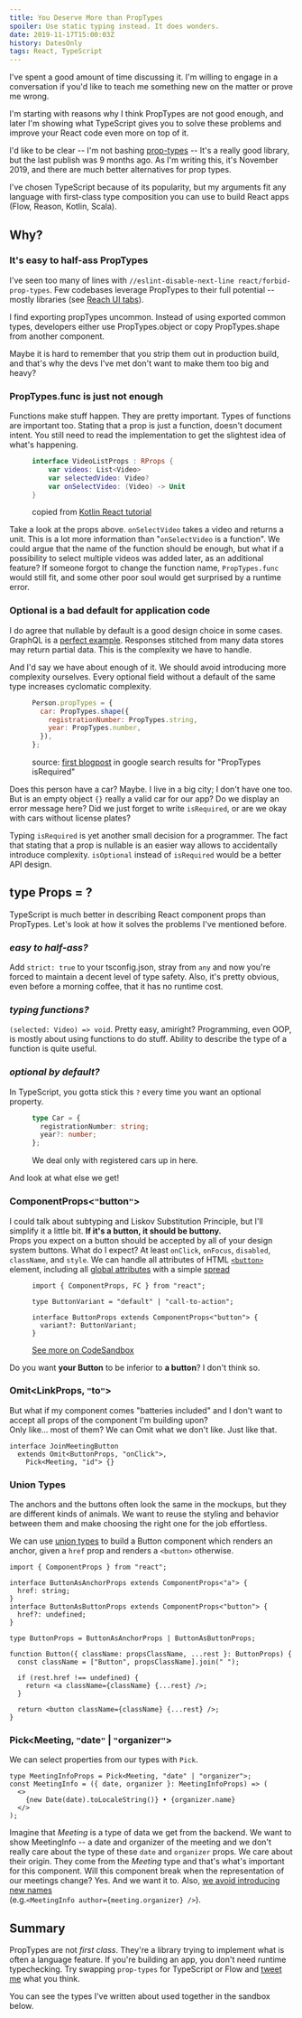 ```yaml
---
title: You Deserve More than PropTypes
spoiler: Use static typing instead. It does wonders.
date: 2019-11-17T15:00:03Z
history: DatesOnly
tags: React, TypeScript
---
```


<Epistemic effort>
  I've spent a good amount of time discussing it. I'm willing to engage in a
  conversation if you'd like to teach me something new on the matter or
  prove me wrong.
</Epistemic>

I'm starting with reasons why I think PropTypes are not good enough, and
later I'm showing what TypeScript gives you to solve these problems and
improve your React code even more on top of it.

I'd like to be clear -- I'm not bashing
[prop-types](https://www.npmjs.com/package/prop-types) -- It's a really good
library, but the last publish was 9 months ago. As I'm writing this, it's
November 2019, and there are much better alternatives for prop types.

I've chosen TypeScript because of its popularity, but my arguments fit any
language with first-class type composition you can use to build React apps
(Flow,&nbsp;Reason, Kotlin, Scala).

## Why?

### It's easy to half-ass PropTypes

I've seen too many of lines with
`//eslint-disable-next-line react/forbid-prop-types`. Few codebases leverage
PropTypes to their full potential -- mostly libraries (see [Reach UI tabs]).

[reach ui tabs]:
  https://github.com/reach/reach-ui/blob/master/packages/tabs/src/index.js#L68

I find exporting propTypes uncommon. Instead of using exported common types,
developers either use PropTypes.object or copy PropTypes.shape from another
component.

Maybe it is hard to remember that you strip them out in production build,
and that's why the devs I've met don't want to make them too big and heavy?

### PropTypes.func is just not enough

Functions make stuff happen. They are pretty important. Types of functions
are important too. Stating that a prop is just a function, doesn't document
intent. You still need to read the implementation to get the slightest idea
of what's happening.

<figure>


```kt
interface VideoListProps : RProps {
    var videos: List<Video>
    var selectedVideo: Video?
    var onSelectVideo: (Video) -> Unit
}
```

<figcaption>


copied from
[Kotlin React tutorial](https://play.kotlinlang.org/hands-on/Building%20Web%20Applications%20with%20React%20and%20Kotlin%20JS/05_Working_Together_Composing_Components)

</figcaption>


</figure>


Take a look at the props above. `onSelectVideo` takes a video and returns a
unit. This is a lot more information than "`onSelectVideo` is a function".
We could argue that the name of the function should be enough, but what if a
possibility to select multiple videos was added later, as an additional
feature? If someone forgot to change the function name, `PropTypes.func`
would still fit, and some other poor soul would get surprised by a runtime
error.

### Optional is a bad default for application code

I do agree that nullable by default is a good design choice in some cases.
GraphQL is a [perfect example]. Responses stitched from many data stores may
return partial data. This is the complexity we have to handle.

And I'd say we have about enough of it. We should avoid introducing more
complexity ourselves. Every optional field without a default of the same
type increases cyclomatic complexity.

[perfect example]: https://github.com/graphql/graphql-spec/issues/63

<figure>


```js
Person.propTypes = {
  car: PropTypes.shape({
    registrationNumber: PropTypes.string,
    year: PropTypes.number,
  }),
};
```

<figcaption>


source:
[first blogpost](https://codeburst.io/validating-props-easily-with-react-proptypes-96e80208207)
in google search results for "PropTypes isRequired"

</figcaption>


</figure>


Does this person have a car? Maybe. I live in a big city; I don't have one
too. But is an empty object `{}` really a valid car for our app? Do we
display an error message here? Did we just forget to write `isRequired`, or
are we okay with cars without license plates?

Typing `isRequired` is yet another small decision for a programmer. The fact
that stating that a prop is nullable is an easier way allows to accidentally
introduce complexity. `isOptional` instead of `isRequired` would be a better
API design.

## type Props = ?

TypeScript is much better in describing React component props than
PropTypes. Let's look at how it solves the problems I've mentioned before.

### _easy to half-ass?_

Add `strict: true` to your tsconfig.json, stray from `any` and now you're
forced to maintain a decent level of type safety. Also, it's pretty obvious,
even before a morning coffee, that it has no runtime cost.

### _typing functions?_

`(selected: Video) => void`. Pretty easy, amiright? Programming, even OOP,
is mostly about using functions to do stuff. Ability to describe the type of
a function is quite useful.

### _optional by default?_

In TypeScript, you gotta stick this `?` every time you want an optional
property.

<figure>


```ts
type Car = {
  registrationNumber: string;
  year?: number;
};
```

<figcaption>We deal only with registered cars up in here.</figcaption>

</figure>


And look at what else we get!

### ComponentProps<`"`button`"`>

I could talk about subtyping and Liskov Substitution Principle, but I'll
simplify it a little bit. **If it's a button, it should be buttony.**\
Props you expect on a button should be accepted by all of your design system
buttons. What do I expect? At least `onClick`, `onFocus`, `disabled`, `className`,
and `style`. We can handle all attributes of HTML [`<button>`](https://developer.mozilla.org/en-US/docs/Web/HTML/Element/button)
element, including all [global attributes](https://developer.mozilla.org/en-US/docs/Web/HTML/Global_attributes)
with a simple [spread](https://reactpatterns.com/#jsx-spread-attributes)

<figure>


```tsx
import { ComponentProps, FC } from "react";

type ButtonVariant = "default" | "call-to-action";

interface ButtonProps extends ComponentProps<"button"> {
  variant?: ButtonVariant;
}
```

<figcaption>


[See more on CodeSandbox](https://codesandbox.io/embed/github/hasparus/componentprops-example/tree/master/)

</figcaption>


</figure>


Do you want **your Button** to be inferior to **a button**? I don't think
so.

### Omit<LinkProps, `"`to`"`>

But what if my component comes "batteries included" and I don't want to
accept all props of the component I'm building upon?\
Only like... most of them? We can Omit what we don't like. Just like that.

```tsx
interface JoinMeetingButton
  extends Omit<ButtonProps, "onClick">,
    Pick<Meeting, "id"> {}
```

### Union Types

The anchors and the buttons often look the same in the mockups, but they are
different kinds of animals. We want to reuse the styling and behavior
between them and make choosing the right one for the job effortless.

We can use [union types] to build a Button component which renders an
anchor, given a `href` prop and renders a `<button>` otherwise.

[union types]:
  https://www.typescriptlang.org/docs/handbook/advanced-types.html#union-types

```tsx
import { ComponentProps } from "react";

interface ButtonAsAnchorProps extends ComponentProps<"a"> {
  href: string;
}
interface ButtonAsButtonProps extends ComponentProps<"button"> {
  href?: undefined;
}

type ButtonProps = ButtonAsAnchorProps | ButtonAsButtonProps;

function Button({ className: propsClassName, ...rest }: ButtonProps) {
  const className = ["Button", propsClassName].join(" ");

  if (rest.href !== undefined) {
    return <a className={className} {...rest} />;
  }

  return <button className={className} {...rest} />;
}
```

[playroom]: https://github.com/seek-oss/playroom
[jsx in zeplin]:
  https://blog.zeplin.io/introducing-connected-components-components-in-design-and-code-in-harmony-aa894ed5bd95

### Pick<Meeting, `"`date`"` | `"`organizer`"`>

We can select properties from our types with `Pick`.

```tsx
type MeetingInfoProps = Pick<Meeting, "date" | "organizer">;
const MeetingInfo = ({ date, organizer }: MeetingInfoProps) => (
  <>
    {new Date(date).toLocaleString()} • {organizer.name}
  </>
);
```

Imagine that _Meeting_ is a type of data we get from the backend. We want to
show MeetingInfo -- a date and organizer of the meeting and we don't really
care about the type of these `date` and `organizer` props. We care about
their origin. They come from the _Meeting_ type and that's what's important
for this component. Will this component break when the representation of our
meetings change? Yes. And we want it to. Also,&nbsp;[we&nbsp;avoid
introducing new names][new-names]\
(e.g.`<MeetingInfo author={meeting.organizer} />`).

[new-names]:
  https://www.swyx.io/writing/how-to-name-things/#not-naming-things-aug-2019-edit

## Summary

PropTypes are not _first class_. They're a library trying to implement what
is often a language feature. If you're building an app, you don't need
runtime typechecking. Try swapping `prop-types` for TypeScript or Flow and
[tweet me](https://twitter.com/hasparus) what you think.

You can see the types I've written about used together in the sandbox below.

<CodesandboxIframe
  src="https://codesandbox.io/embed/github/hasparus/componentprops-omit-tagged-union-button/tree/master/?fontsize=14&hidenavigation=1&runonclick=1"
  title="componentprops-omit-and-tagged-union"
/>
